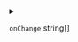 
<details>
<summary>

`onChange`  <span class="config-field-type">string[]</span> 

</summary>

OnChange is an array of file patterns that trigger this command execution

</details>
